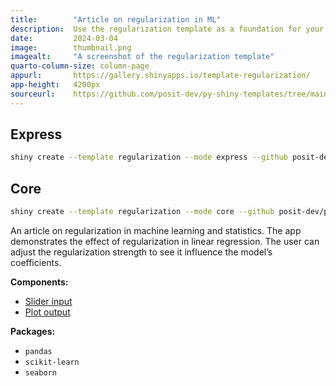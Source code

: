 ```yaml
---
title:        "Article on regularization in ML"
description:  Use the regularization template as a foundation for your next Shiny app.
date:         2024-03-04
image:        thumbnail.png
imagealt:     "A screenshot of the regularization template"
quarto-column-size: column-page
appurl:       https://gallery.shinyapps.io/template-regularization/
app-height:   4200px
sourceurl:    https://github.com/posit-dev/py-shiny-templates/tree/main/regularization
---
```


::: {.panel-tabset .shiny-mode-tabset  group="shiny-app-mode"}
## Express
``` bash
shiny create --template regularization --mode express --github posit-dev/py-shiny-templates
```
## Core
``` bash
shiny create --template regularization --mode core --github posit-dev/py-shiny-templates
```
:::


An article on regularization in machine learning and statistics.
The app demonstrates the effect of regularization in linear regression.
The user can adjust the regularization strength to see it influence the model's coefficients.


:::: {.grid .tags}
::: {.g-col-6}

**Components:**

* [Slider input](/components/inputs/slider-range/index.qmd)
* [Plot output](/components/outputs/plot-seaborn/index.qmd)

:::
::: {.g-col-6}

**Packages:**

* `pandas`
* `scikit-learn`
* `seaborn`

:::
::::
